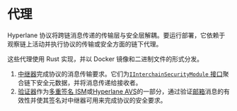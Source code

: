 # 代理

Hyperlane 协议将跨链消息传递的传输层与安全层解耦。要运行部署，它依赖于观察链上活动并执行协议的传输或安全方面的链下代理。

这些代理使用 Rust 实现，并以 Docker 镜像和二进制文件的形式分发。

1. [中继器](./agents/relayer.mdx)完成协议的消息传输要求。它们为[`IInterchainSecurityModule` 接口](../reference/ISM/specify-your-ISM)聚合链下安全元数据，并将消息传递给接收者。
2. [验证器](./agents/validators.mdx)作为[多重签名 ISM](./ISM/multisig-ISM.mdx)或[Hyperlane AVS](./economic-security/hyperlane-avs.mdx)的一部分，通过验证[邮箱](./mailbox.mdx)消息的有效性并使其签名对中继器可用来完成协议的安全要求。
